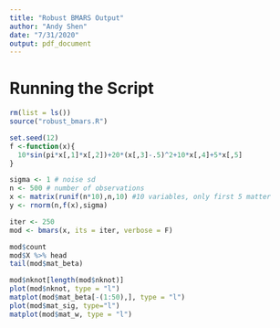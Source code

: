 ```yaml
---
title: "Robust BMARS Output"
author: "Andy Shen"
date: "7/31/2020"
output: pdf_document
---
```


# Running the Script


```r
rm(list = ls())
source("robust_bmars.R")
```


```r
set.seed(12)
f <-function(x){
  10*sin(pi*x[,1]*x[,2])+20*(x[,3]-.5)^2+10*x[,4]+5*x[,5]
}

sigma <- 1 # noise sd
n <- 500 # number of observations
x <- matrix(runif(n*10),n,10) #10 variables, only first 5 matter
y <- rnorm(n,f(x),sigma)
```

```r
iter <- 250
mod <- bmars(x, its = iter, verbose = F)
```

```r
mod$count
mod$X %>% head
tail(mod$mat_beta)
```


```r
mod$nknot[length(mod$nknot)]
plot(mod$nknot, type = "l")
matplot(mod$mat_beta[-(1:50),], type = "l")
plot(mod$mat_sig, type="l")
matplot(mod$mat_w, type = "l")
```


